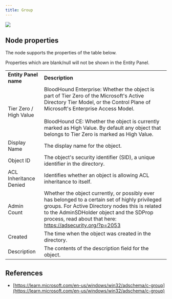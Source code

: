 ```yaml
---
title: Group
---
```


<img noZoom src="/assets/community-edition-pill-tag.svg"/> 

## Node properties
The node supports the properties of the table below.

<Note>
Properties which are blank/null will not be shown in the Entity Panel.
</Note>

|     |     |
| --- | --- |
| **Entity Panel name** | **Description** |
| Tier Zero / High Value | BloodHound Enterprise: Whether the object is part of Tier Zero of the Microsoft's Active Directory Tier Model, or the Control Plane of Microsoft's Enterprise Access Model.  <br/>  <br/>BloodHound CE: Whether the object is currently marked as High Value. By default any object that belongs to Tier Zero is marked as High Value. |
| Display Name | The display name for the object. |
| Object ID | The object's security identifier (SID), a unique identifier in the directory. |
| ACL Inheritance Denied | Identifies whether an object is allowing ACL inheritance to itself. |
| Admin Count | Whether the object currently, or possibly ever has belonged to a certain set of highly privileged groups. For Active Directory nodes this is related to the AdminSDHolder object and the SDProp process, read about that here: https://adsecurity.org/?p=2053 |
| Created | The time when the object was created in the directory. |
| Description | The contents of the description field for the object. |

## References

* [https://learn.microsoft.com/en-us/windows/win32/adschema/c-group](https://learn.microsoft.com/en-us/windows/win32/adschema/c-group)


